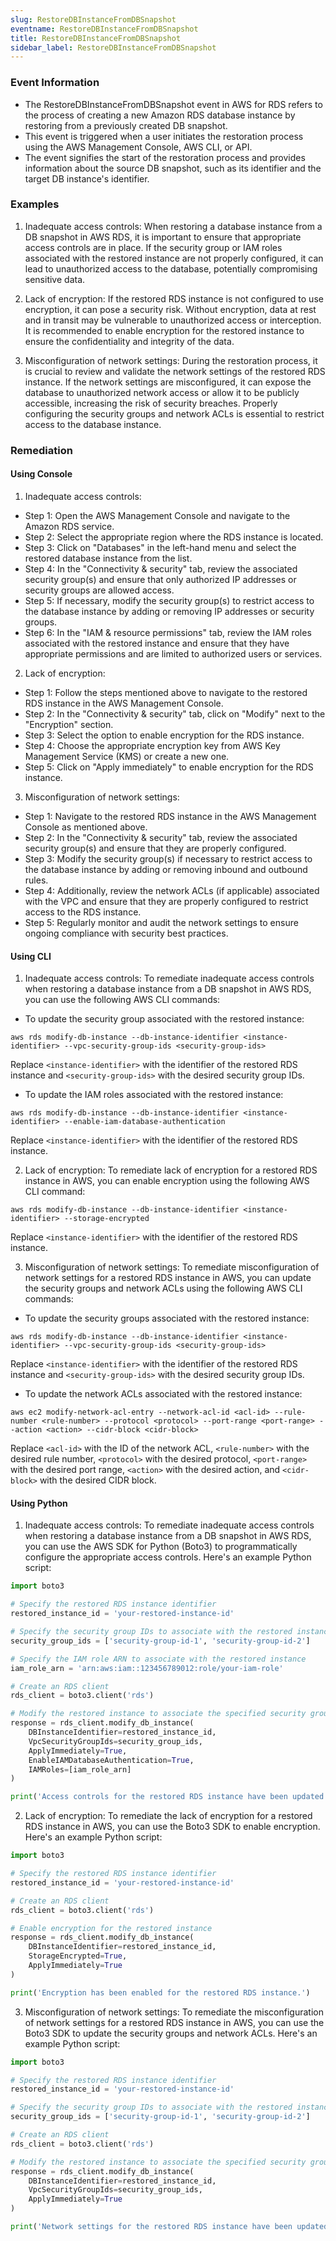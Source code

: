 ```yaml
--- 
slug: RestoreDBInstanceFromDBSnapshot
eventname: RestoreDBInstanceFromDBSnapshot
title: RestoreDBInstanceFromDBSnapshot
sidebar_label: RestoreDBInstanceFromDBSnapshot
---
```

                       
### Event Information

- The RestoreDBInstanceFromDBSnapshot event in AWS for RDS refers to the process of creating a new Amazon RDS database instance by restoring from a previously created DB snapshot.
- This event is triggered when a user initiates the restoration process using the AWS Management Console, AWS CLI, or API.
- The event signifies the start of the restoration process and provides information about the source DB snapshot, such as its identifier and the target DB instance's identifier.


### Examples

1. Inadequate access controls: When restoring a database instance from a DB snapshot in AWS RDS, it is important to ensure that appropriate access controls are in place. If the security group or IAM roles associated with the restored instance are not properly configured, it can lead to unauthorized access to the database, potentially compromising sensitive data.

2. Lack of encryption: If the restored RDS instance is not configured to use encryption, it can pose a security risk. Without encryption, data at rest and in transit may be vulnerable to unauthorized access or interception. It is recommended to enable encryption for the restored instance to ensure the confidentiality and integrity of the data.

3. Misconfiguration of network settings: During the restoration process, it is crucial to review and validate the network settings of the restored RDS instance. If the network settings are misconfigured, it can expose the database to unauthorized network access or allow it to be publicly accessible, increasing the risk of security breaches. Properly configuring the security groups and network ACLs is essential to restrict access to the database instance.

### Remediation

#### Using Console

1. Inadequate access controls:
- Step 1: Open the AWS Management Console and navigate to the Amazon RDS service.
- Step 2: Select the appropriate region where the RDS instance is located.
- Step 3: Click on "Databases" in the left-hand menu and select the restored database instance from the list.
- Step 4: In the "Connectivity & security" tab, review the associated security group(s) and ensure that only authorized IP addresses or security groups are allowed access.
- Step 5: If necessary, modify the security group(s) to restrict access to the database instance by adding or removing IP addresses or security groups.
- Step 6: In the "IAM & resource permissions" tab, review the IAM roles associated with the restored instance and ensure that they have appropriate permissions and are limited to authorized users or services.

2. Lack of encryption:
- Step 1: Follow the steps mentioned above to navigate to the restored RDS instance in the AWS Management Console.
- Step 2: In the "Connectivity & security" tab, click on "Modify" next to the "Encryption" section.
- Step 3: Select the option to enable encryption for the RDS instance.
- Step 4: Choose the appropriate encryption key from AWS Key Management Service (KMS) or create a new one.
- Step 5: Click on "Apply immediately" to enable encryption for the RDS instance.

3. Misconfiguration of network settings:
- Step 1: Navigate to the restored RDS instance in the AWS Management Console as mentioned above.
- Step 2: In the "Connectivity & security" tab, review the associated security group(s) and ensure that they are properly configured.
- Step 3: Modify the security group(s) if necessary to restrict access to the database instance by adding or removing inbound and outbound rules.
- Step 4: Additionally, review the network ACLs (if applicable) associated with the VPC and ensure that they are properly configured to restrict access to the RDS instance.
- Step 5: Regularly monitor and audit the network settings to ensure ongoing compliance with security best practices.

#### Using CLI

1. Inadequate access controls: To remediate inadequate access controls when restoring a database instance from a DB snapshot in AWS RDS, you can use the following AWS CLI commands:

- To update the security group associated with the restored instance:
```
aws rds modify-db-instance --db-instance-identifier <instance-identifier> --vpc-security-group-ids <security-group-ids>
```
Replace `<instance-identifier>` with the identifier of the restored RDS instance and `<security-group-ids>` with the desired security group IDs.

- To update the IAM roles associated with the restored instance:
```
aws rds modify-db-instance --db-instance-identifier <instance-identifier> --enable-iam-database-authentication
```
Replace `<instance-identifier>` with the identifier of the restored RDS instance.

2. Lack of encryption: To remediate lack of encryption for a restored RDS instance in AWS, you can enable encryption using the following AWS CLI command:

```
aws rds modify-db-instance --db-instance-identifier <instance-identifier> --storage-encrypted
```
Replace `<instance-identifier>` with the identifier of the restored RDS instance.

3. Misconfiguration of network settings: To remediate misconfiguration of network settings for a restored RDS instance in AWS, you can update the security groups and network ACLs using the following AWS CLI commands:

- To update the security groups associated with the restored instance:
```
aws rds modify-db-instance --db-instance-identifier <instance-identifier> --vpc-security-group-ids <security-group-ids>
```
Replace `<instance-identifier>` with the identifier of the restored RDS instance and `<security-group-ids>` with the desired security group IDs.

- To update the network ACLs associated with the restored instance:
```
aws ec2 modify-network-acl-entry --network-acl-id <acl-id> --rule-number <rule-number> --protocol <protocol> --port-range <port-range> --action <action> --cidr-block <cidr-block>
```
Replace `<acl-id>` with the ID of the network ACL, `<rule-number>` with the desired rule number, `<protocol>` with the desired protocol, `<port-range>` with the desired port range, `<action>` with the desired action, and `<cidr-block>` with the desired CIDR block.

#### Using Python

1. Inadequate access controls: To remediate inadequate access controls when restoring a database instance from a DB snapshot in AWS RDS, you can use the AWS SDK for Python (Boto3) to programmatically configure the appropriate access controls. Here's an example Python script:

```python
import boto3

# Specify the restored RDS instance identifier
restored_instance_id = 'your-restored-instance-id'

# Specify the security group IDs to associate with the restored instance
security_group_ids = ['security-group-id-1', 'security-group-id-2']

# Specify the IAM role ARN to associate with the restored instance
iam_role_arn = 'arn:aws:iam::123456789012:role/your-iam-role'

# Create an RDS client
rds_client = boto3.client('rds')

# Modify the restored instance to associate the specified security groups and IAM role
response = rds_client.modify_db_instance(
    DBInstanceIdentifier=restored_instance_id,
    VpcSecurityGroupIds=security_group_ids,
    ApplyImmediately=True,
    EnableIAMDatabaseAuthentication=True,
    IAMRoles=[iam_role_arn]
)

print('Access controls for the restored RDS instance have been updated.')
```

2. Lack of encryption: To remediate the lack of encryption for a restored RDS instance in AWS, you can use the Boto3 SDK to enable encryption. Here's an example Python script:

```python
import boto3

# Specify the restored RDS instance identifier
restored_instance_id = 'your-restored-instance-id'

# Create an RDS client
rds_client = boto3.client('rds')

# Enable encryption for the restored instance
response = rds_client.modify_db_instance(
    DBInstanceIdentifier=restored_instance_id,
    StorageEncrypted=True,
    ApplyImmediately=True
)

print('Encryption has been enabled for the restored RDS instance.')
```

3. Misconfiguration of network settings: To remediate the misconfiguration of network settings for a restored RDS instance in AWS, you can use the Boto3 SDK to update the security groups and network ACLs. Here's an example Python script:

```python
import boto3

# Specify the restored RDS instance identifier
restored_instance_id = 'your-restored-instance-id'

# Specify the security group IDs to associate with the restored instance
security_group_ids = ['security-group-id-1', 'security-group-id-2']

# Create an RDS client
rds_client = boto3.client('rds')

# Modify the restored instance to associate the specified security groups
response = rds_client.modify_db_instance(
    DBInstanceIdentifier=restored_instance_id,
    VpcSecurityGroupIds=security_group_ids,
    ApplyImmediately=True
)

print('Network settings for the restored RDS instance have been updated.')
```


 